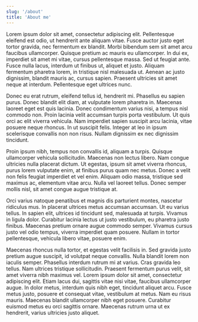 ```yaml
---
slug: '/about'
title: 'About me'
---
```


Lorem ipsum dolor sit amet, consectetur adipiscing elit. Pellentesque eleifend est odio, ut hendrerit ante aliquam vitae. Fusce auctor justo eget tortor gravida, nec fermentum ex blandit. Morbi bibendum sem sit amet arcu faucibus ullamcorper. Quisque pretium ac mauris eu ullamcorper. In dui ex, imperdiet sit amet mi vitae, cursus pellentesque massa. Sed ut feugiat ante. Fusce nulla lacus, interdum ut finibus ut, aliquet et justo. Aliquam fermentum pharetra lorem, in tristique nisl malesuada ut. Aenean ac justo dignissim, blandit mauris ac, cursus sapien. Praesent ultricies sit amet neque at interdum. Pellentesque eget ultrices nunc.

Donec eu erat rutrum, eleifend tellus id, hendrerit mi. Phasellus eu sapien purus. Donec blandit elit diam, at vulputate lorem pharetra in. Maecenas laoreet eget est quis lacinia. Donec condimentum varius nisi, a tempus nisl commodo non. Proin lacinia velit accumsan turpis porta vestibulum. Ut quis orci ac elit viverra vehicula. Nam imperdiet sapien suscipit arcu lacinia, vitae posuere neque rhoncus. In ut suscipit felis. Integer at leo in ipsum scelerisque convallis non non risus. Nullam dignissim ex nec dignissim tincidunt.

Proin ipsum nibh, tempus non convallis id, aliquam a turpis. Quisque ullamcorper vehicula sollicitudin. Maecenas non lectus libero. Nam congue ultricies nulla placerat dictum. Ut egestas, ipsum sit amet viverra rhoncus, purus lorem vulputate enim, at finibus purus quam nec metus. Donec a velit non felis feugiat imperdiet et vel enim. Aliquam odio massa, tristique sed maximus ac, elementum vitae arcu. Nulla vel laoreet tellus. Donec semper mollis nisl, sit amet congue augue tristique at.

Orci varius natoque penatibus et magnis dis parturient montes, nascetur ridiculus mus. In placerat ultrices metus accumsan accumsan. Ut eu varius tellus. In sapien elit, ultrices id tincidunt sed, malesuada at turpis. Vivamus in ligula dolor. Curabitur lacinia lectus ut justo vestibulum, eu pharetra justo finibus. Maecenas pretium ornare augue commodo semper. Vivamus cursus justo vel odio tempus, viverra imperdiet quam posuere. Nullam in tortor pellentesque, vehicula libero vitae, posuere enim.

Maecenas rhoncus nulla tortor, et egestas velit facilisis in. Sed gravida justo pretium augue suscipit, id volutpat neque convallis. Nulla blandit lorem non iaculis semper. Phasellus interdum rutrum mi at varius. Cras gravida leo tellus. Nam ultrices tristique sollicitudin. Praesent fermentum purus velit, sit amet viverra nibh maximus vel. Lorem ipsum dolor sit amet, consectetur adipiscing elit. Etiam lacus dui, sagittis vitae nisi vitae, faucibus ullamcorper augue. In dolor metus, interdum quis nibh eget, tincidunt aliquet arcu. Fusce metus justo, posuere et consequat vitae, vestibulum at metus. Nam eu risus mauris. Maecenas blandit ullamcorper nibh eget posuere. Curabitur euismod metus eu orci sagittis ornare. Maecenas rutrum urna ut ex hendrerit, varius ultricies justo aliquet.
